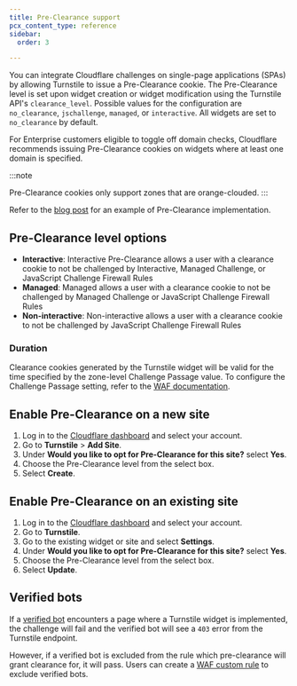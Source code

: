 ```yaml
---
title: Pre-Clearance support
pcx_content_type: reference
sidebar:
  order: 3

---
```


You can integrate Cloudflare challenges on single-page applications (SPAs) by allowing Turnstile to issue a Pre-Clearance cookie. The Pre-Clearance level is set upon widget creation or widget modification using the Turnstile API's `clearance_level`. Possible values for the configuration are `no_clearance`, `jschallenge`, `managed`,  or `interactive`. All widgets are set to `no_clearance` by default.

For Enterprise customers eligible to toggle off domain checks, Cloudflare recommends issuing Pre-Clearance cookies on widgets where at least one domain is specified.

:::note

Pre-Clearance cookies only support zones that are orange-clouded. 
:::

Refer to the [blog post](https://blog.cloudflare.com/integrating-turnstile-with-the-cloudflare-waf-to-challenge-fetch-requests) for an example of Pre-Clearance implementation.

## Pre-Clearance level options

- **Interactive**: Interactive Pre-Clearance allows a user with a clearance cookie to not be challenged by Interactive, Managed Challenge, or JavaScript Challenge Firewall Rules
- **Managed**: Managed allows a user with a clearance cookie to not be challenged by Managed Challenge or JavaScript Challenge Firewall Rules
- **Non-interactive**: Non-interactive allows a user with a clearance cookie to not be challenged by JavaScript Challenge Firewall Rules

### Duration

Clearance cookies generated by the Turnstile widget will be valid for the time specified by the zone-level Challenge Passage value. To configure the Challenge Passage setting, refer to the [WAF documentation](/waf/tools/challenge-passage/).

## Enable Pre-Clearance on a new site

1. Log in to the [Cloudflare dashboard](https://dash.cloudflare.com/login) and select your account.
2. Go to **Turnstile** > **Add Site**.
3. Under **Would you like to opt for Pre-Clearance for this site?** select **Yes**.
4. Choose the Pre-Clearance level from the select box.
5. Select **Create**.

## Enable Pre-Clearance on an existing site

1. Log in to the [Cloudflare dashboard](https://dash.cloudflare.com/login) and select your account.
2. Go to **Turnstile**.
3. Go to the existing widget or site and select **Settings**.
4. Under **Would you like to opt for Pre-Clearance for this site?** select **Yes**.
5. Choose the Pre-Clearance level from the select box.
6. Select **Update**.

## Verified bots

If a [verified bot](/bots/concepts/bot/#verified-bots) encounters a page where a Turnstile widget is implemented, the challenge will fail and the verified bot will see a `403` error from the Turnstile endpoint.

However, if a verified bot is excluded from the rule which pre-clearance will grant clearance for, it will pass. Users can create a [WAF custom rule](/waf/custom-rules/) to exclude verified bots.

